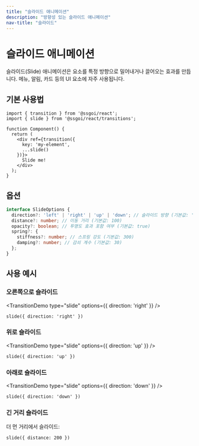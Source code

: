 ```yaml
---
title: "슬라이드 애니메이션"
description: "방향성 있는 슬라이드 애니메이션"
nav-title: "슬라이드"
---
```


# 슬라이드 애니메이션

슬라이드(Slide) 애니메이션은 요소를 특정 방향으로 밀어내거나 끌어오는 효과를 만듭니다. 메뉴, 알림, 카드 등의 UI 요소에 자주 사용됩니다.

## 기본 사용법

<TransitionDemo type="slide" />

```tsx
import { transition } from '@ssgoi/react';
import { slide } from '@ssgoi/react/transitions';

function Component() {
  return (
    <div ref={transition({
      key: 'my-element',
      ...slide()
    })}>
      Slide me!
    </div>
  );
}
```

## 옵션

```typescript
interface SlideOptions {
  direction?: 'left' | 'right' | 'up' | 'down'; // 슬라이드 방향 (기본값: 'left')
  distance?: number; // 이동 거리 (기본값: 100)
  opacity?: boolean; // 투명도 효과 포함 여부 (기본값: true)
  spring?: {
    stiffness?: number; // 스프링 강도 (기본값: 300)
    damping?: number; // 감쇠 계수 (기본값: 30)
  };
}
```

## 사용 예시

### 오른쪽으로 슬라이드

<TransitionDemo type="slide" options={{ direction: 'right' }} />

```tsx
slide({ direction: 'right' })
```

### 위로 슬라이드

<TransitionDemo type="slide" options={{ direction: 'up' }} />

```tsx
slide({ direction: 'up' })
```

### 아래로 슬라이드

<TransitionDemo type="slide" options={{ direction: 'down' }} />

```tsx
slide({ direction: 'down' })
```

### 긴 거리 슬라이드

더 먼 거리에서 슬라이드:

```tsx
slide({ distance: 200 })
```